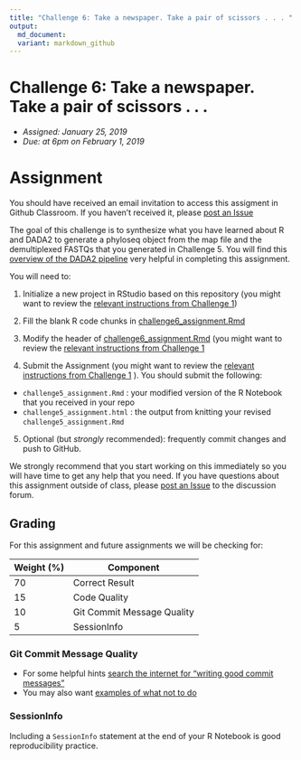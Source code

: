 ```yaml
---
title: "Challenge 6: Take a newspaper. Take a pair of scissors . . . "
output:
  md_document:
  variant: markdown_github
---
```


# Challenge 6: Take a newspaper. Take a pair of scissors . . . 
- *Assigned: January 25, 2019*
- *Due: at 6pm on February 1, 2019*

# Assignment
You should have received an email invitation to access this assigment in Github Classroom.  If you haven't received it, please [post an Issue](https://github.com/IBIEM/community/issues)

The goal of this challenge is to synthesize what you have learned about R and DADA2 to generate a phyloseq object from the map file and the demultiplexed FASTQs that you generated in Challenge 5.  You will find this [overview of the DADA2 pipeline](https://gitlab.oit.duke.edu/IBIEM/IBIEM_2018_2019/blob/master/content/lessons/dada2_pipeline_toc.md) very helpful in completing this assignment.

You will need to:

1. Initialize a new project in RStudio based on this repository (you might want to review the [relevant instructions from Challenge 1](https://github.com/IBIEM/challenge_1/blob/master/README.Rmd#initialize-a-new-project))

2. Fill the blank R code chunks in [challenge6_assignment.Rmd](challenge6_assignment.Rmd)

3. Modify the header of [challenge6_assignment.Rmd](challenge5_assignment.Rmd) (you might want to review the [relevant instructions from Challenge 1](https://github.com/IBIEM/challenge_1/blob/master/README.Rmd#modify-the-header)

4. Submit the Assignment (you might want to review the [relevant instructions from Challenge 1](https://github.com/IBIEM/challenge_1/blob/master/README.Rmd#submitting-the-assignment) ).  You should submit the following:
  - `challenge5_assignment.Rmd` : your modified version of the R Notebook that you received in your repo
  - `challenge5_assignment.html` : the output from knitting your revised `challenge5_assignment.Rmd`

5. Optional (but *strongly* recommended): frequently commit changes and push to GitHub.

We strongly recommend that you start working on this immediately so you will have time to get any help that you need.  If you have questions about this assignment outside of class, please [post an Issue](https://github.com/IBIEM/community/issues) to the discussion forum.


## Grading
For this assignment and future assignments we will be checking for:

| Weight (%) | Component                  |
|------------|----------------------------|
|         70 | Correct Result             |
|         15 | Code Quality               |
|         10 | Git Commit Message Quality |
|          5 | SessionInfo                |


### Git Commit Message Quality
  - For some helpful hints [search the internet for "writing good commit messages"](https://duckduckgo.com/?q=writing+good+commit+messages)
  - You may also want [examples of what not to do](https://xkcd.com/1296/)

### SessionInfo
Including a `SessionInfo` statement at the end of your R Notebook is good reproducibility practice.


